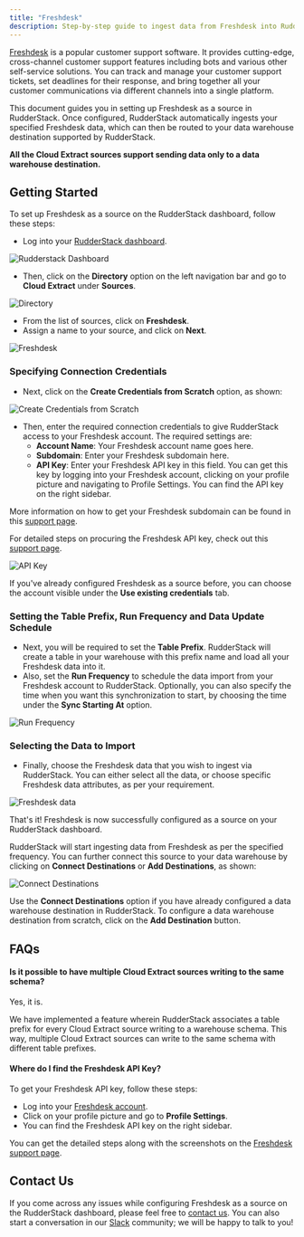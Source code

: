 ```yaml
---
title: "Freshdesk"
description: Step-by-step guide to ingest data from Freshdesk into RudderStack.
---
```


[Freshdesk](https://freshdesk.com/) is a popular customer support software. It provides cutting-edge, cross-channel customer support features including bots and various other self-service solutions. You can track and manage your customer support tickets, set deadlines for their response, and bring together all your customer communications via different channels into a single platform.

This document guides you in setting up Freshdesk as a source in RudderStack. Once configured, RudderStack automatically ingests your specified Freshdesk data, which can then be routed to your data warehouse destination supported by RudderStack.

<div class="infoBlock">

**All the Cloud Extract sources support sending data only to a data warehouse destination.**

</div>

## Getting Started

To set up Freshdesk as a source on the RudderStack dashboard, follow these steps:

- Log into your [RudderStack dashboard](https://app.rudderlabs.com/signup?type=freetrial).

<!--<img src="../../assets/1 (15) (1) (1).png" />-->

<img src="../../assets/1 (15) (1) (1).png" alt="Rudderstack Dashboard" />

- Then, click on the **Directory** option on the left navigation bar and go to **Cloud Extract** under **Sources**.

<!--<img src="../../assets/2 (19).png" />-->

<img src="../../assets/2 (19).png" alt="Directory" />

- From the list of sources, click on **Freshdesk**.
- Assign a name to your source, and click on **Next**.

<!--<img src="../../assets/3 (16).png" />-->

<img src="../../assets/3 (16).png" alt="Freshdesk" />

### Specifying Connection Credentials

- Next, click on the **Create Credentials from Scratch** option, as shown:

<!--<img src="../../assets/4 (16).png" />-->

<img
  src="../../assets/4 (16).png"
  alt="Create Credentials from Scratch"
/>

- Then, enter the required connection credentials to give RudderStack access to your Freshdesk account. The required settings are:
  - **Account Name**: Your Freshdesk account name goes here.
  - **Subdomain**: Enter your Freshdesk subdomain here.
  - **API Key**: Enter your Freshdesk API key in this field. You can get this key by logging into your Freshdesk account, clicking on your profile picture and navigating to Profile Settings. You can find the API key on the right sidebar.

<div class="successBlock">

More information on how to get your Freshdesk subdomain can be found in this <a href="https://support.freshdesk.com/support/discussions/topics/314793">support page</a>.

For detailed steps on procuring the Freshdesk API key, check out this <a href="https://support.freshdesk.com/support/solutions/articles/215517-how-to-find-your-api-key">support page</a>.

</div>

<!--<img src="../../assets/5 (16).png" />-->

<img src="../../assets/5 (16).png" alt="API Key" />

<div class="infoBlock">

If you've already configured Freshdesk as a source before, you can choose the account visible under the **Use existing credentials** tab.

</div>

### Setting the Table Prefix, Run Frequency and Data Update Schedule

- Next, you will be required to set the **Table Prefix**. RudderStack will create a table in your warehouse with this prefix name and load all your Freshdesk data into it.
- Also, set the **Run Frequency** to schedule the data import from your Freshdesk account to RudderStack. Optionally, you can also specify the time when you want this synchronization to start, by choosing the time under the **Sync Starting At** option.

<!--<img src="../../assets/6 (15).png" />-->

<img src="../../assets/6 (15).png" alt="Run Frequency" />

### Selecting the Data to Import

- Finally, choose the Freshdesk data that you wish to ingest via RudderStack. You can either select all the data, or choose specific Freshdesk data attributes, as per your requirement.

<!--<img src="../../assets/7 (10).png" />-->

<img src="../../assets/7 (10).png" alt="Freshdesk data" />

That's it! Freshdesk is now successfully configured as a source on your RudderStack dashboard.

RudderStack will start ingesting data from Freshdesk as per the specified frequency. You can further connect this source to your data warehouse by clicking on **Connect Destinations** or **Add Destinations**, as shown:

<!--<img src="../../assets/8 (4).png" />-->

<img src="../../assets/8 (4).png" alt="Connect Destinations" />

<div class="successBlock">

  Use the **Connect Destinations** option if you have already
  configured a data warehouse destination in RudderStack. To configure a data
  warehouse destination from scratch, click on the **Add Destination** button.
</div>

## FAQs

#### Is it possible to have multiple Cloud Extract sources writing to the same schema?

Yes, it is.

We have implemented a feature wherein RudderStack associates a table prefix for every Cloud Extract source writing to a warehouse schema. This way, multiple Cloud Extract sources can write to the same schema with different table prefixes.

#### Where do I find the Freshdesk API Key?

To get your Freshdesk API key, follow these steps:

- Log into your [Freshdesk account](https://freshdesk.com/login).
- Click on your profile picture and go to **Profile Settings**.
- You can find the Freshdesk API key on the right sidebar.

You can get the detailed steps along with the screenshots on the [Freshdesk support page](https://support.freshdesk.com/support/solutions/articles/215517-how-to-find-your-api-key).

## Contact Us

If you come across any issues while configuring Freshdesk as a source on the RudderStack dashboard, please feel free to [contact us](mailto:%20docs@rudderstack.com). You can also start a conversation in our [Slack](https://rudderstack.com/join-rudderstack-slack-community) community; we will be happy to talk to you!
